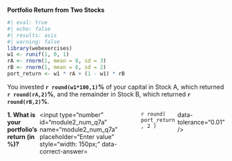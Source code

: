 ::: {.question}


**Portfolio Return from Two Stocks**

```r
#| eval: true
#| echo: false
#| results: asis
#| warning: false
library(webexercises)
w1 <- runif(1, 0, 1)
rA <- rnorm(1, mean = 8, sd = 3)
rB <- rnorm(1, mean = 6, sd = 2)
port_return <- w1 * rA + (1 - w1) * rB
```

You invested **`r round(w1*100,1)`%** of your capital in Stock&nbsp;A, which returned **`r round(rA,2)`%**, and the remainder in Stock&nbsp;B, which returned **`r round(rB,2)`%**.

::: {.question-block}

<form onsubmit="event.preventDefault();" style="display: flex; flex-direction: row; gap: 6px;">
  <label for="module2_num_q7a"><strong>1. What is your portfolio's return (in %)?</strong></label>
  <input type="number" id="module2_num_q7a" name="module2_num_q7a" placeholder="Enter value" style="width: 150px;"
         data-correct-answer=`r round( port_return , 2 )` data-tolerance="0.01" />
</form>

<div id="feedback-module2_num_q7a" class="feedback" data-status="" style="display:none;">
✅ Portfolio return = w×rA + (1 − w)×rB = **`r round(port_return, 2)`**%.
</div>

:::

::: 